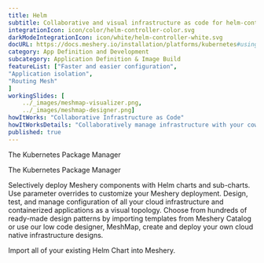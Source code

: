 ```yaml
---
title: Helm  
subtitle: Collaborative and visual infrastructure as code for helm-controller
integrationIcon: icon/color/helm-controller-color.svg
darkModeIntegrationIcon: icon/white/helm-controller-white.svg
docURL: https://docs.meshery.io/installation/platforms/kubernetes#using-helm
category: App Definition and Development
subcategory: Application Definition & Image Build
featureList: ["Faster and easier configuration",
"Application isolation",
"Routing Mesh"
]
workingSlides: [
    ../_images/meshmap-visualizer.png,
    ../_images/meshmap-designer.png]
howItWorks: "Collaborative Infrastructure as Code"
howItWorksDetails: "Collaboratively manage infrastructure with your coworkers synchronously sharing the same designs."
published: true
---
```

<p>
    The Kubernetes Package Manager
</p>
<p>
    The Kubernetes Package Manager
</p>
<p>
    Selectively deploy Meshery components with Helm charts and sub-charts. Use parameter overrides to customize your Meshery deployment. Design, test, and manage configuration of all your cloud infrastructure and containerized applications as a visual topology. Choose from hundreds of ready-made design patterns by importing templates from Meshery Catalog or use our low code designer, MeshMap, create and deploy your own cloud native infrastructure designs.
</p>
<p>
    Import all of your existing Helm Chart into Meshery.
</p>